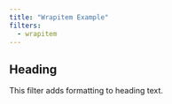 ```yaml
---
title: "Wrapitem Example"
filters:
  - wrapitem
---
```


## Heading

This filter adds formatting to heading text.


